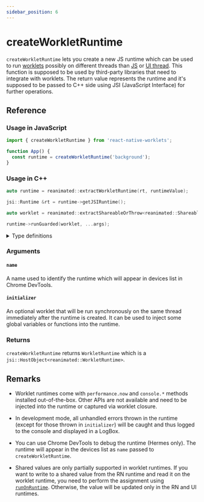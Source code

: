 ```yaml
---
sidebar_position: 6
---
```


# createWorkletRuntime

`createWorkletRuntime` lets you create a new JS runtime which can be used to run [worklets](/docs/fundamentals/glossary#worklet) possibly on different threads than [JS](/docs/fundamentals/glossary#javascript-thread) or [UI thread](/docs/fundamentals/glossary#ui-thread). This function is supposed to be used by third-party libraries that need to integrate with worklets. The return value represents the runtime and it's supposed to be passed to C++ side using JSI (JavaScript Interface) for further operations.

## Reference

### Usage in JavaScript

```jsx
import { createWorkletRuntime } from 'react-native-worklets';

function App() {
  const runtime = createWorkletRuntime('background');
}
```

### Usage in C++

```cpp
auto runtime = reanimated::extractWorkletRuntime(rt, runtimeValue);

jsi::Runtime &rt = runtime->getJSIRuntime();

auto worklet = reanimated::extractShareableOrThrow<reanimated::ShareableWorklet>(rt, workletValue);

runtime->runGuarded(worklet, ...args);
```

<details>
<summary>Type definitions</summary>

```typescript
type WorkletRuntime = {
  __hostObjectWorkletRuntime: never;
  readonly name: string;
};

function createWorkletRuntime(
  name: string,
  initializer?: __ComplexWorkletFunction<[], void>
): WorkletRuntime;
```

</details>

### Arguments

#### `name`

A name used to identify the runtime which will appear in devices list in Chrome DevTools.

#### `initializer`

An optional worklet that will be run synchronously on the same thread immediately after the runtime is created. It can be used to inject some global variables or functions into the runtime.

### Returns

`createWorkletRuntime` returns `WorkletRuntime` which is a `jsi::HostObject<reanimated::WorkletRuntime>`.

## Remarks

- Worklet runtimes come with `performance.now` and `console.*` methods installed out-of-the-box. Other APIs are not available and need to be injected into the runtime or captured via worklet closure.

- In development mode, all unhandled errors thrown in the runtime (except for those thrown in `initializer`) will be caught and thus logged to the console and displayed in a LogBox.

- You can use Chrome DevTools to debug the runtime (Hermes only). The runtime will appear in the devices list as `name` passed to `createWorkletRuntime`.

- Shared values are only partially supported in worklet runtimes. If you want to write to a shared value from the RN runtime and read it on the worklet runtime, you need to perform the assignment using [`runOnRuntime`](/docs/threading/runOnRuntime). Otherwise, the value will be updated only in the RN and UI runtimes.
